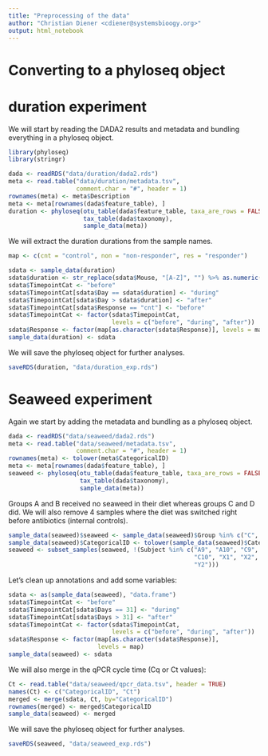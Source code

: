 ```yaml
---
title: "Preprocessing of the data"
author: "Christian Diener <cdiener@systemsbioogy.org>"
output: html_notebook
---
```


# Converting to a phyloseq object

# duration experiment

We will start by reading the DADA2 results and metadata and bundling everything
in a phyloseq object.

```r
library(phyloseq)
library(stringr)

dada <- readRDS("data/duration/dada2.rds")
meta <- read.table("data/duration/metadata.tsv", 
                   comment.char = "#", header = 1)
rownames(meta) <- meta$Description
meta <- meta[rownames(dada$feature_table), ]
duration <- phyloseq(otu_table(dada$feature_table, taxa_are_rows = FALSE),
                     tax_table(dada$taxonomy),
                     sample_data(meta))
```

We will extract the duration durations from the sample names.

```r
map <- c(cnt = "control", non = "non-responder", res = "responder")

sdata <- sample_data(duration)
sdata$duration <- str_replace(sdata$Mouse, "[A-Z]", "") %>% as.numeric()
sdata$TimepointCat <- "before"
sdata$TimepointCat[sdata$Day == sdata$duration] <- "during"
sdata$TimepointCat[sdata$Day > sdata$duration] <- "after"
sdata$TimepointCat[sdata$Response == "cnt"] <- "before"
sdata$TimepointCat <- factor(sdata$TimepointCat, 
                             levels = c("before", "during", "after"))
sdata$Response <- factor(map[as.character(sdata$Response)], levels = map)
sample_data(duration) <- sdata
```

We will save the phyloseq object for further analyses.

```r
saveRDS(duration, "data/duration_exp.rds")
```

# Seaweed experiment

Again we start by adding the metadata and bundling as a phyloseq object.

```r
dada <- readRDS("data/seaweed/dada2.rds")
meta <- read.table("data/seaweed/metadata.tsv", 
                   comment.char = "#", header = 1)
rownames(meta) <- tolower(meta$CategoricalID)
meta <- meta[rownames(dada$feature_table), ]
seaweed <- phyloseq(otu_table(dada$feature_table, taxa_are_rows = FALSE),
                    tax_table(dada$taxonomy),
                    sample_data(meta))
```

Groups A and B received no seaweed in their diet whereas groups C and D did. We will
also remove 4 samples where the diet was switched right before antibiotics (internal controls).

```r
sample_data(seaweed)$seaweed <- sample_data(seaweed)$Group %in% c("C", "D")
sample_data(seaweed)$CategoricalID <- tolower(sample_data(seaweed)$CategoricalID)
seaweed <- subset_samples(seaweed, !(Subject %in% c("A9", "A10", "C9", 
                                                    "C10", "X1", "X2", "Y1", 
                                                    "Y2")))
```

Let's clean up annotations and add some variables:

```r
sdata <- as(sample_data(seaweed), "data.frame")
sdata$TimepointCat <- "before"
sdata$TimepointCat[sdata$Days == 31] <- "during"
sdata$TimepointCat[sdata$Days > 31] <- "after"
sdata$TimepointCat <- factor(sdata$TimepointCat, 
                             levels = c("before", "during", "after"))
sdata$Response <- factor(map[as.character(sdata$Response)], 
                         levels = map)
sample_data(seaweed) <- sdata
```

We will also merge in the qPCR cycle time (Cq or Ct values):

```r
Ct <- read.table("data/seaweed/qpcr_data.tsv", header = TRUE)
names(Ct) <- c("CategoricalID", "Ct")
merged <- merge(sdata, Ct, by="CategoricalID")
rownames(merged) <- merged$CategoricalID
sample_data(seaweed) <- merged
```

We will save the phyloseq object for further analyses.

```r
saveRDS(seaweed, "data/seaweed_exp.rds")
```